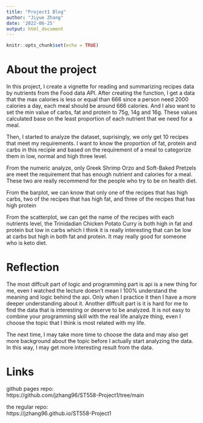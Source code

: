 ```yaml
---
title: "Project1 Blog"
author: "Jiyue Zhang"
date: '2022-06-25'
output: html_document
---
```


```r
knitr::opts_chunk$set(echo = TRUE)
```

# About the project
In this project, I create a vignette for reading and summarizing recipes data by nutrients from the Food data API. After creating the function, I get a data that the max calories is less or equal than 666 since a person need 2000 calories a day, each meal should be around 666 calories. And I also want to set the min value of carbs, fat and protein to 75g, 14g and 16g. These values calculated base on the least proportion of each nutrient that we need for a meal.  

Then, I started to analyze the dataset, suprisingly, we only get 10 recipes that meet my requirements. I want to know the proportion of fat, protein and carbs in this recipie and based on the requirement of a meal to categorize them in low, normal and high three level. 

From the numeric analyze, only Greek Shrimp Orzo and Soft-Baked Pretzels are meet the requirement that has enough nutrient and calories for a meal. These two are really recommend for the people who try to be on health diet.

From the barplot, we can know that only one of the recipes that has high carbs, two of the recipes that has high fat, and three of the recipes that has high protein

From the scatterplot, we can get the name of the recipes with each nutrients level, the Trinidadian Chicken Potato Curry is both high in fat and protein but low in carbs which I think it is really interesting that can be low at carbs but high in both fat and protein. It may really good for someone who is keto diet. 

# Reflection 
The most diffcult part of logic and programming part is api is a new thing for me, even I watched the lecture doesn't mean I 100% understand the meaning and logic behind the api. Only when I practice it then I have a more deeper understanding about it. Another diffcult part is it is hard for me to find the data that is interesting or deserve to be analyzed. It is not easy to combine your programming skill with the real life analyze thing, even I choose the topic that I think is most related with my life.

The next time, I may take more time to choose the data and may also get more background about the topic before I actually start analyzing the data. In this way, I may get more interesting result from the data. 

# Links

github pages repo:  
https://github.com/jzhang96/ST558-Project1/tree/main 

the regular repo:   
https://jzhang96.github.io/ST558-Project1
